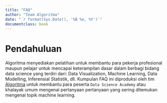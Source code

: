```yaml
--- 
title: "FAQ"
author: "Team Algoritma"
date: "`r format(Sys.Date(), '%B %e, %Y')`"
documentclass: book
---
```


# Pendahuluan {-}

Algoritma menyediakan pelatihan untuk membantu para pekerja profesional maupun pelajar untuk mencapai keterampilan dasar dalam berbagi bidang data science yang terdiri dari: Data Visualization, Machine Learning, Data Modelling, Inferensial Statistik, dll. Kumpulan FAQ ini diproduksi oleh tim [Algoritma](algorit.ma) untuk membantu para peserta `Data Science Academy` atau khalayak umum mengenai pertanyaan pertanyaan yang sering ditemukan mengenai topik machine learning. 
